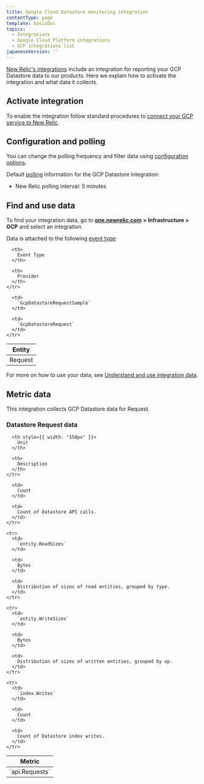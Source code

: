 ```yaml
---
title: Google Cloud Datastore monitoring integration
contentType: page
template: basicDoc
topics:
  - Integrations
  - Google Cloud Platform integrations
  - GCP integrations list
japaneseVersion: ''
---
```


[New Relic's integrations](https://docs.newrelic.com/docs/infrastructure/integrations-getting-started/getting-started/introduction-infrastructure-integrations) include an integration for reporting your GCP Datastore data to our products. Here we explain how to activate the integration and what data it collects.

## Activate integration

To enable the integration follow standard procedures to [connect your GCP service to New Relic](https://docs.newrelic.com/docs/connect-google-cloud-platform-services-infrastructure).

## Configuration and polling

You can change the polling frequency and filter data using [configuration options](/docs/integrations/new-relic-integrations/getting-started/configure-polling-frequency-data-collection-cloud-integrations).

Default [polling](/docs/integrations/google-cloud-platform-integrations/getting-started/polling-intervals-gcp-integrations) information for the GCP Datastore integration:

* New Relic polling interval: 5 minutes

## Find and use data

To find your integration data, go to [**one.newrelic.com**](http://one.newrelic.com) **> Infrastructure [](https://infrastructure.newrelic.com/ "Link opens in a new window.") > GCP** and select an integration.

Data is attached to the following [event type](https://docs.newrelic.com/docs/insights/use-insights-ui/getting-started/introduction-new-relic-insights#event-type):

<Table>
  <thead>
    <tr>
      <th>
        Entity
      </th>

      <th>
        Event Type
      </th>

      <th>
        Provider
      </th>
    </tr>
  </thead>

  <tbody>
    <tr>
      <td>
        Request
      </td>

      <td>
        `GcpDatastoreRequestSample`
      </td>

      <td>
        `GcpDatastoreRequest`
      </td>
    </tr>
  </tbody>
</Table>

For more on how to use your data, see [Understand and use integration data](https://docs.newrelic.com/docs/infrastructure/integrations/find-use-infrastructure-integration-data).

## Metric data

This integration collects GCP Datastore data for Request.

### Datastore Request data

<Table>
  <thead>
    <tr>
      <th style={{ width: "275px" }}>
        Metric
      </th>

      <th style={{ width: "150px" }}>
        Unit
      </th>

      <th>
        Description
      </th>
    </tr>
  </thead>

  <tbody>
    <tr>
      <td>
        `api.Requests`
      </td>

      <td>
        Count
      </td>

      <td>
        Count of Datastore API calls.
      </td>
    </tr>

    <tr>
      <td>
        `entity.ReadSizes`
      </td>

      <td>
        Bytes
      </td>

      <td>
        Distribution of sizes of read entities, grouped by type.
      </td>
    </tr>

    <tr>
      <td>
        `entity.WriteSizes`
      </td>

      <td>
        Bytes
      </td>

      <td>
        Distribution of sizes of written entities, grouped by op.
      </td>
    </tr>

    <tr>
      <td>
        `index.Writes`
      </td>

      <td>
        Count
      </td>

      <td>
        Count of Datastore index writes.
      </td>
    </tr>
  </tbody>
</Table>

